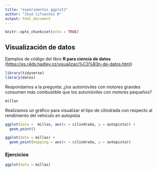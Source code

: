 ```yaml
---
title: "experimentos ggplot2"
author: "José Cifuentes R"
output: html_document
---
```


```r
knitr::opts_chunk$set(echo = TRUE)
```

## Visualización de datos

Ejemplos de código del libro **R para ciencia de datos** (<https://es.r4ds.hadley.nz/visualizaci%C3%B3n-de-datos.html>)

```r
library(tidyverse)
library(datos)
```

Respondamos a la pregunta: ¿los automóviles con motores grandes consumen más combustible que los automóviles con motores pequeños?

```r
millas
```

Realizamos un gráfico para visualizar el tipo de cilindrada con respecto al rendimiento del vehículo en autopista

```r
ggplot(data =  millas, aes(x = cilindrada, y = autopista)) +
  geom_point()
```

```r
ggplot(data = millas) +
  geom_point(mapping = aes(x = cilindrada, y = autopista))
```

### Ejercicios

```r
ggplot(data = millas)
```

### 
